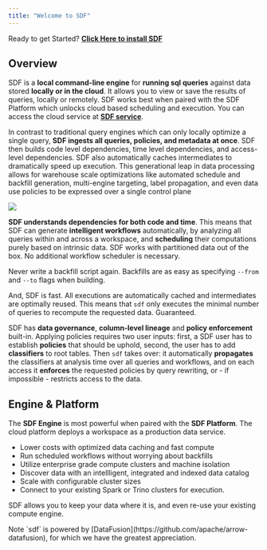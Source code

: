 ```yaml
---
title: "Welcome to SDF"
---
```


<Tip>Ready to get Started? **[Click Here to install SDF](/guide/install)**</Tip>

## Overview

SDF is a **local command-line engine** for **running sql queries** against
data stored **locally or in the cloud**. It allows you to view
or save the results of queries, locally or remotely. SDF works best when paired with the SDF Platform which unlocks cloud based scheduling and execution. You can access the cloud service at **[SDF service](https://console.sdf.com)**.

In contrast to traditional query engines which can only locally optimize a single query, **SDF ingests all queries, policies, and metadata at once**. SDF then builds code level dependencies, time level dependencies, and access-level dependencies. SDF also automatically caches intermediates to dramatically speed up execution. This generational leap in data processing allows for warehouse scale optimizations like automated schedule and backfill generation, multi-engine targeting, label propagation, and even data use policies to be expressed over a single control plane

<img src="https://cdn.sdf.com/docs/workspace.svg"/>

**SDF understands dependencies for both code and time**. This means that SDF can
generate **intelligent workflows** automatically, by analyzing all queries
within and across a workspace, and **scheduling** their computations purely
based on intrinsic data. SDF works with partitioned data out of the box. No
additional workflow scheduler is necessary.

Never write a backfill script again. Backfills are as easy as specifying
`--from` and `--to` flags when building.

And, SDF is fast. All executions are automatically cached and intermediates are
optimally reused. This means that `sdf` only executes the minimal number of
queries to recompute the requested data. Guaranteed.

SDF has **data governance**, **column-level lineage** and **policy enforcement**
built-in. Applying policies requires two user inputs: first, a SDF user has to
establish **policies** that should be uphold, second, the user has to add
**classifiers** to root tables. Then `sdf` takes over: it automatically
**propagates** the classifiers at analysis time over all queries and workflows,
and on each access it **enforces** the requested policies by query rewriting,
or - if impossible - restricts access to the data.

## Engine & Platform

The **SDF Engine** is most powerful when paired with the **SDF Platform**. The cloud platform deploys a workspace as a production data service.
- Lower costs with optimized data caching and fast compute
- Run scheduled workflows without worrying about backfills
- Utilize enterprise grade compute clusters and machine isolation
- Discover data with an intellligent, integrated and indexed data catalog
- Scale with configurable cluster sizes
- Connect to your existing Spark or Trino clusters for execution.

SDF allows you to keep your data where it is, and even re-use your existing compute engine. 

<Note>
Note `sdf` is powered by [DataFusion](https://github.com/apache/arrow-datafusion), for which we have the greatest appreciation. 
</Note>
